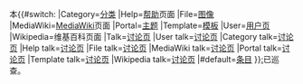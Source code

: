 本{{#switch:{{NAMESPACE}}
|Category=[[Wikipedia:分类|分类]]
|Help=[[Help:目录|帮助]]页面
|File=[[Wikipedia:图像|图像]]
|MediaWiki=[[Wikipedia:MediaWiki命名空間|MediaWiki]]页面
|Portal=[[Wikipedia:主题|主题]]
|Template=[[Wikipedia:模板|模板]]
|User=[[Wikipedia:用户页|用户页]]
|Wikipedia=维基百科页面
|Talk=[[Wikipedia:讨论页|讨论页]]
|User talk=[[Wikipedia:讨论页|讨论页]]
|Category talk=[[Wikipedia:讨论页|讨论页]]
|Help talk=[[Wikipedia:讨论页|讨论页]]
|File talk=[[Wikipedia:讨论页|讨论页]]
|MediaWiki talk=[[Wikipedia:讨论页|讨论页]]
|Portal talk=[[Wikipedia:讨论页|讨论页]]
|Template talk=[[Wikipedia:讨论页|讨论页]]
|Wikipedia talk=[[Wikipedia:讨论页|讨论页]]
|#default=[[Wikipedia:什么是条目|条目]]
}}[[:{{FULLPAGENAME}}|:{{FULLPAGENAME}}]]已巡查。